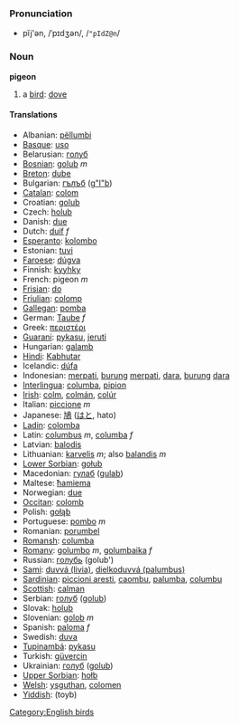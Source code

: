 === Pronunciation ===
*pĭj'ən, /ˈpɪdʒən/, /<tt>"pIdZ@n</tt>/

=== Noun ===

'''pigeon'''

# a [[bird]]: [[dove]]

==== Translations ====
*Albanian: [[pëllumbi]]
*[[Basque]]: [[uso]]
*Belarusian: [[голуб]]
*[[Bosnian]]: [[golub]] ''m''
*[[Breton]]: [[dube]]
*Bulgarian: [[гълъб]] ([[g"l"b]])
*[[Catalan]]: [[colom]]
*Croatian: [[golub]]
*Czech: [[holub]]
*Danish: [[due]]
*Dutch: [[duif]] ''f''
*[[Esperanto]]: [[kolombo]]
*Estonian: [[tuvi]]
*[[Faroese]]: [[dúgva]]
*Finnish: [[kyyhky]]
*French: pigeon ''m''
*[[Frisian]]: [[do]]
*[[Friulian]]: [[colomp]]
*[[Gallegan]]: [[pomba]]
*German: [[Taube]] ''f''
*Greek: [[περιστέρι]] '' ''
*[[Guarani]]: [[pykasu]], [[jeruti]]
*Hungarian: [[galamb]]
*[[Hindi]]: [[Kabhutar]]
*Icelandic: [[dúfa]]
*Indonesian: [[merpati]], [[burung]] [[merpati]], [[dara]], [[burung]] [[dara]]
*[[Interlingua]]: [[columba]], [[pipion]]
*[[Irish]]: [[colm]], [[colmán]], [[colúr]]
*Italian: [[piccione]] ''m''
*Japanese: [[鳩]] ([[はと]], hato)
*[[Ladin]]: [[colomba]]
*Latin: [[columbus]] ''m'', [[columba]] ''f''
*Latvian: [[balodis]]
*Lithuanian: [[karvelis]] ''m''; also [[balandis]] ''m''
*[[Lower Sorbian]]: [[gołub]]
*Macedonian: [[гулаб]] ([[gulab]])
*Maltese: [[ħamiema]]
*Norwegian: [[due]]
*[[Occitan]]: [[colomb]]
*Polish: [[gołąb]]
*Portuguese: [[pombo]] ''m''
*Romanian: [[porumbel]]
*[[Romansh]]: [[columba]]
*[[Romany]]: [[golumbo]] ''m'', [[golumbaika]] ''f''
*Russian: [[голубь]] (golub')
*[[Sami]]: [[duvvá (livia)]], [[dielkoduvvá (palumbus)]]
*[[Sardinian]]: [[piccioni aresti]], [[caombu]], [[palumba]], [[columbu]]
*[[Scottish]]: [[calman]]
*Serbian: [[голуб]] ([[golub]])
*Slovak: [[holub]]
*Slovenian: [[golob]] ''m''
*Spanish: [[paloma]] ''f''
*Swedish: [[duva]]
*[[Tupinambá]]: [[pykasu]]
*Turkish: [[güvercin]]
*Ukrainian: [[голуб]] ([[golub]])
*[[Upper Sorbian]]: [[hołb]]
*[[Welsh]]: [[ysguthan]], [[colomen]]
*[[Yiddish]]: (toyb)

[[Category:English birds]]